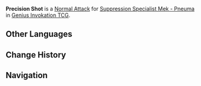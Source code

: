 {{Genius Invokation TCG Skill Infobox
|id         = 37041
|image      = Precision Shot Character Card Skill.png
|type       = Normal Attack
|character  = Suppression Specialist Mek - Pneuma
|element    = Dendro
|matching   = 1
|unaligned  = 2
|effect     = Deals 1 {{Color|Dendro DMG}}.
|order      = 1
}}
'''Precision Shot''' is a [[Character Card Normal Attack|Normal Attack]] for [[Suppression Specialist Mek - Pneuma (Character Card)|Suppression Specialist Mek - Pneuma]] in [[Genius Invokation TCG]].

==Other Languages==
{{Other Languages
|en      = Precision Shot
|zhs     = 精确射击
|zhs_rm  = 
|zht     = 精確射擊
|zht_rm  = 
|zh_tl   = 
|ja      = 精密射撃
|ja_rm   = Seimitsu Shageki
|ja_tl   = Precision Shot
|ko      = 정밀 사격
|ko_rm   = 
|ko_tl   = 
|es      = Disparo preciso
|es_tl   = Precision Shot
|fr      = Tir de précision
|fr_tl   = Precision Shot
|ru      = Меткий выстрел
|ru_tl   = 
|th      = Precision Shot
|vi      = Xạ Kích Chuẩn Xác
|vi_tl   = 
|de      = Präzisionsschuss
|de_tl   = Precision Shot
|id      = Precision Shot
|pt      = Disparo Preciso
|pt_tl   = 
|tr      = Keskin Atış
|tr_tl   = 
|it      = Colpo di precisione
|it_tl   = 
}}

==Change History==
{{Change History|4.3}}

==Navigation==
{{Genius Invokation TCG Skill Navbox|Suppression Specialist Mek - Pneuma}}